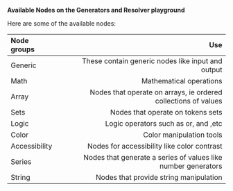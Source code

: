 **Available Nodes on the Generators and Resolver playground**

Here are some of the available nodes:

| Node groups   |                                                            Use |
| :------------ | -------------------------------------------------------------: |
| Generic       |              These contain generic nodes like input and output |
| Math          |                                        Mathematical operations |
| Array         | Nodes that operate on arrays, ie ordered collections of values |
| Sets          |                              Nodes that operate on tokens sets |
| Logic         |                           Logic operators such as or, and ,etc |
| Color         |                                       Color manipulation tools |
| Accessibility |                    Nodes for accessibility like color contrast |
| Series        |  Nodes that generate a series of values like number generators |
| String        |                         Nodes that provide string manipulation |
